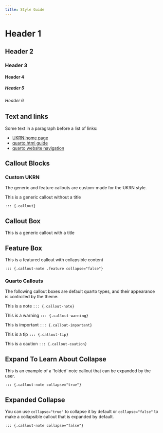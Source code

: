 ```yaml
---
title: Style Guide
---
```


# Header 1

## Header 2

### Header 3

#### Header 4

##### Header 5

###### Header 6

## Text and links

Some text in a paragraph before a list of links:

- [UKRN home page](https://ukrn.org)
- [quarto html guide](https://quarto.org/docs/output-formats/html-basics.html)
- [quarto website navigation](https://quarto.org/docs/websites/website-navigation.html)

## Callout Blocks

### Custom UKRN

The generic and feature callouts are custom-made for the UKRN style.

::: {.callout}
This is a generic callout without a title

`::: {.callout}`
:::

::: {.callout}
## Callout Box 

This is a generic callout with a title
:::

::: {.callout-note .feature collapse="false"}
## Feature Box 

This is a featured callout with collapsible content

`::: {.callout-note .feature collapse="false"}`
:::

### Quarto Callouts

The following callout boxes are default quarto types, and their appearance is controlled by the theme.

::: {.callout-note}
This is a note `::: {.callout-note}`
:::

::: {.callout-warning}
This is a warning `::: {.callout-warning}`
:::

::: {.callout-important}
This is important `::: {.callout-important}`
:::

::: {.callout-tip}
This is a tip `::: {.callout-tip}`
:::

::: {.callout-caution}
This is a caution `::: {.callout-caution}`
:::

::: {.callout-note collapse="true"}
## Expand To Learn About Collapse

This is an example of a 'folded' note callout that can be expanded by the user.

`::: {.callout-note collapse="true"}`
:::

::: {.callout-note collapse="false"}
## Expanded Collapse

You can use `collapse="true"` to collapse it by default or `collapse="false"` to make a collapsible callout that is expanded by default.

`::: {.callout-note collapse="false"}`
:::
